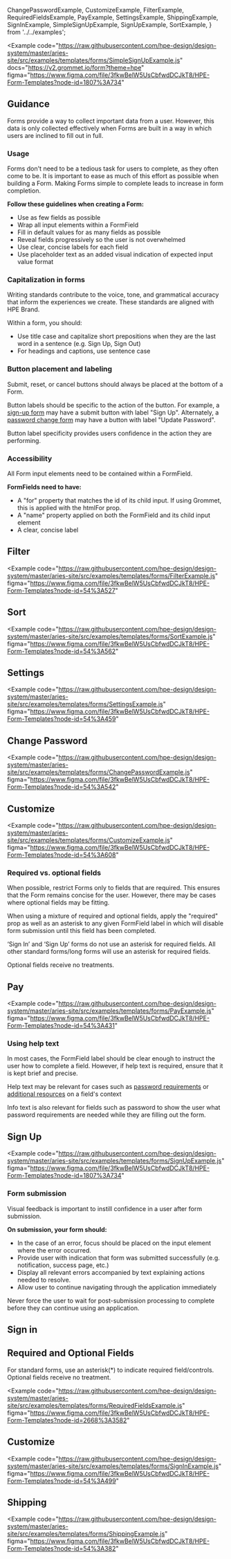   ChangePasswordExample,
  CustomizeExample,
  FilterExample,
  RequiredFieldsExample,
  PayExample,
  SettingsExample,
  ShippingExample,
  SignInExample,
  SimpleSignUpExample,
  SignUpExample,
  SortExample,
} from '../../examples';

<Example
  code="https://raw.githubusercontent.com/hpe-design/design-system/master/aries-site/src/examples/templates/forms/SimpleSignUpExample.js"
  docs="https://v2.grommet.io/form?theme=hpe"
  figma="https://www.figma.com/file/3fkwBelW5UsCbfwdDCJkT8/HPE-Form-Templates?node-id=1807%3A734"
>
  <SimpleSignUpExample />
</Example>

## Guidance

Forms provide a way to collect important data from a user. However, this data is only collected effectively when Forms are built in a way in which users are inclined to fill out in full.

### Usage

Forms don't need to be a tedious task for users to complete, as they often come to be. It is important to ease as much of this effort as possible when building a Form. Making Forms simple to complete leads to increase in form completion.

**Follow these guidelines when creating a Form:**

- Use as few fields as possible
- Wrap all input elements within a FormField
- Fill in default values for as many fields as possible
- Reveal fields progressively so the user is not overwhelmed
- Use clear, concise labels for each field
- Use placeholder text as an added visual indication of expected input value format

### Capitalization in forms

Writing standards contribute to the voice, tone, and grammatical accuracy that inform the experiences we create. These standards are aligned with HPE Brand.

Within a form, you should:

- Use title case and capitalize short prepositions when they are the last word in a sentence (e.g. Sign Up, Sign Out)
- For headings and captions, use sentence case

### Button placement and labeling

Submit, reset, or cancel buttons should always be placed at the bottom of a Form.

Button labels should be specific to the action of the button. For example, a [sign-up form](#sign-up) may have a submit button with label "Sign Up". Alternately, a [password change form](#change-password) may have a button with label "Update Password".

Button label specificity provides users confidence in the action they are performing.


### Accessibility

All Form input elements need to be contained within a FormField.

**FormFields need to have:**

- A "for" property that matches the id of its child input. If using Grommet, this is applied with the htmlFor prop.
- A "name" property applied on both the FormField and its child input element
- A clear, concise label


## Filter

<Example
  code="https://raw.githubusercontent.com/hpe-design/design-system/master/aries-site/src/examples/templates/forms/FilterExample.js"
  figma="https://www.figma.com/file/3fkwBelW5UsCbfwdDCJkT8/HPE-Form-Templates?node-id=54%3A527"
>
  <FilterExample />
</Example>

## Sort

<Example
  code="https://raw.githubusercontent.com/hpe-design/design-system/master/aries-site/src/examples/templates/forms/SortExample.js"
  figma="https://www.figma.com/file/3fkwBelW5UsCbfwdDCJkT8/HPE-Form-Templates?node-id=54%3A562"
>
  <SortExample />
</Example>

## Settings

<Example
  code="https://raw.githubusercontent.com/hpe-design/design-system/master/aries-site/src/examples/templates/forms/SettingsExample.js"
  figma="https://www.figma.com/file/3fkwBelW5UsCbfwdDCJkT8/HPE-Form-Templates?node-id=54%3A459"
>
  <SettingsExample />
</Example>

## Change Password

<Example
  code="https://raw.githubusercontent.com/hpe-design/design-system/master/aries-site/src/examples/templates/forms/ChangePasswordExample.js"
  figma="https://www.figma.com/file/3fkwBelW5UsCbfwdDCJkT8/HPE-Form-Templates?node-id=54%3A542"
>
  <ChangePasswordExample />
</Example>

## Customize

<Example
  code="https://raw.githubusercontent.com/hpe-design/design-system/master/aries-site/src/examples/templates/forms/CustomizeExample.js"
  figma="https://www.figma.com/file/3fkwBelW5UsCbfwdDCJkT8/HPE-Form-Templates?node-id=54%3A608"
>
  <CustomizeExample />
</Example>

### Required vs. optional fields

When possible, restrict Forms only to fields that are required. This ensures that the Form remains concise for the user. However, there may be cases where optional fields may be fitting.

When using a mixture of required and optional fields, apply the "required" prop as well as an asterisk to any given FormField label in which will disable form submission until this field has been completed.

‘Sign In’ and ‘Sign Up’ forms do not use an asterisk for required fields. All other standard forms/long forms will use an asterisk for required fields. 

Optional fields receive no treatments.

## Pay

<Example
  code="https://raw.githubusercontent.com/hpe-design/design-system/master/aries-site/src/examples/templates/forms/PayExample.js"
  figma="https://www.figma.com/file/3fkwBelW5UsCbfwdDCJkT8/HPE-Form-Templates?node-id=54%3A431"
>
  <PayExample />
</Example>

### Using help text

In most cases, the FormField label should be clear enough to instruct the user how to complete a field. However, if help text is required, ensure that it is kept brief and precise.

Help text may be relevant for cases such as [password requirements](#sign-up) or [additional resources](#customize) on a field's context

Info text is also relevant for fields such as password to show the user what password requirements are needed while they are filling out the form.

## Sign Up

<Example
  code="https://raw.githubusercontent.com/hpe-design/design-system/master/aries-site/src/examples/templates/forms/SignUpExample.js"
  figma="https://www.figma.com/file/3fkwBelW5UsCbfwdDCJkT8/HPE-Form-Templates?node-id=1807%3A734"
>
  <SignUpExample />
</Example>

### Form submission

Visual feedback is important to instill confidence in a user after form submission.

**On submission, your form should:**

- In the case of an error, focus should be placed on the input element where the error occurred.
- Provide user with indication that form was submitted successfully (e.g. notification, success page, etc.)
- Display all relevant errors accompanied by text explaining actions needed to resolve.
- Allow user to continue navigating through the application immediately

Never force the user to wait for post-submission processing to complete before they can continue using an application.

## Sign in
## Required and Optional Fields

For standard forms, use an asterisk(*) to indicate required field/controls. 
Optional fields receive no treatment.

<Example
  code="https://raw.githubusercontent.com/hpe-design/design-system/master/aries-site/src/examples/templates/forms/RequiredFieldsExample.js"
  figma="https://www.figma.com/file/3fkwBelW5UsCbfwdDCJkT8/HPE-Form-Templates?node-id=2668%3A3582"
>
  <RequiredFieldsExample />
</Example>

## Customize

<Example
  code="https://raw.githubusercontent.com/hpe-design/design-system/master/aries-site/src/examples/templates/forms/SignInExample.js"
  figma="https://www.figma.com/file/3fkwBelW5UsCbfwdDCJkT8/HPE-Form-Templates?node-id=54%3A499"
>
  <SignInExample />
</Example>

## Shipping

<Example
  code="https://raw.githubusercontent.com/hpe-design/design-system/master/aries-site/src/examples/templates/forms/ShippingExample.js"
  figma="https://www.figma.com/file/3fkwBelW5UsCbfwdDCJkT8/HPE-Form-Templates?node-id=54%3A382"
>
  <ShippingExample />
</Example>
